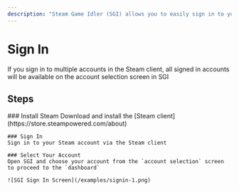 ```yaml
---
description: "Steam Game Idler (SGI) allows you to easily sign in to your Steam account and access the dashboard."
---
```





# Sign In

<Callout type='info'>
    If you sign in to multiple accounts in the Steam client, all signed in accounts will be available on the account selection screen in SGI
</Callout>

## Steps

<Steps>
    ### Install Steam
    Download and install the [Steam client](https://store.steampowered.com/about)

    ### Sign In
    Sign in to your Steam account via the Steam client

    ### Select Your Account
    Open SGI and choose your account from the `account selection` screen to proceed to the `dashboard`

    ![SGI Sign In Screen](/examples/signin-1.png)

</Steps>